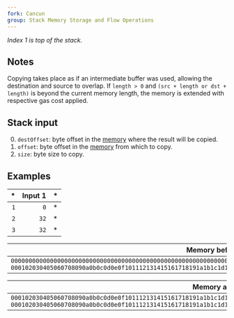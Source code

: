 ```yaml
---
fork: Cancun
group: Stack Memory Storage and Flow Operations
---
```


*Index 1 is top of the stack.*

## Notes

Copying takes place as if an intermediate buffer was used, allowing the destination and source to overlap.
If `length > 0` and `(src + length or dst + length)` is beyond the current memory length, the memory is extended with respective gas cost applied.

## Stack input

0. `destOffset`: byte offset in the [memory](/about) where the result will be copied.
1. `offset`: byte offset in the [memory](/about) from which to copy.
2. `size`: byte size to copy.

## Examples

| * | Input 1 | * |
|--:|--------:|--:|
| `1` | `0` | * |
| `2` | `32` | * |
| `3` | `32` | * |

| Memory before |
|-------------:|
| `0000000000000000000000000000000000000000000000000000000000000000 000102030405060708090a0b0c0d0e0f101112131415161718191a1b1c1d1e1f` |

| Memory after |
|---------------------:|
| `000102030405060708090a0b0c0d0e0f101112131415161718191a1b1c1d1e1f 000102030405060708090a0b0c0d0e0f101112131415161718191a1b1c1d1e1f` |